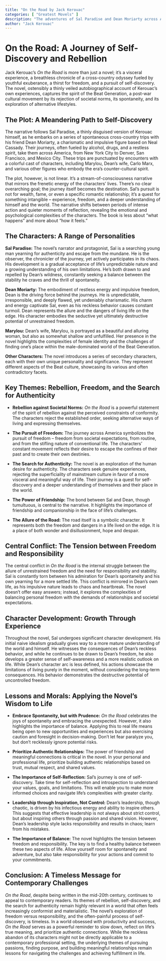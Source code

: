 ```yaml
---
title: "On the Road by Jack Kerouac"
categories: [ "Greatest Movels" ]
description: "The adventures of Sal Paradise and Dean Moriarty across America."
author: "Jack Kerouac"
---
```

# On the Road: A Journey of Self-Discovery and Rebellion

Jack Kerouac's *On the Road* is more than just a novel; it's a visceral experience, a breathless chronicle of a cross-country odyssey fueled by youthful exuberance, a thirst for freedom, and a pursuit of self-discovery. The novel, ostensibly a thinly veiled autobiographical account of Kerouac's own experiences, captures the spirit of the Beat Generation, a post-war cultural movement by its rejection of societal norms, its spontaneity, and its exploration of alternative lifestyles.


## The Plot: A Meandering Path to Self-Discovery

The narrative follows Sal Paradise, a thinly disguised version of Kerouac himself, as he embarks on a series of spontaneous cross-country trips with his friend Dean Moriarty, a charismatic and impulsive figure based on Neal Cassady.  Their journeys, often fueled by alcohol, drugs, and a restless spirit, take them across America, from New York City to Denver, San Francisco, and Mexico City.  These trips are punctuated by encounters with a colorful cast of characters, including Marylou, Dean's wife, Carlo Marx, and various other figures who embody the era's counter-cultural spirit.

The plot, however, is not linear.  It's a stream-of-consciousness narrative that mirrors the frenetic energy of the characters' lives.  There's no clear overarching goal; the journey itself becomes the destination. Sal's pursuit is not for wealth, fame, or even a specific romantic relationship; it's a quest for something intangible – experience, freedom, and a deeper understanding of himself and the world.  The narrative shifts between periods of intense action and quieter moments of reflection, revealing the emotional and psychological complexities of the characters.  The book is less about "what happens" and more about "how it feels."


## The Characters: A Range of Personalities

**Sal Paradise:** The novel's narrator and protagonist, Sal is a searching young man yearning for authenticity and escape from the mundane. He is the observer, the chronicler of the journey, yet actively participates in its chaos. His development is a gradual acceptance of life's unpredictable nature and a growing understanding of his own limitations. He's both drawn to and repelled by Dean's wildness, constantly seeking a balance between the stability he craves and the thrill of spontaneity.

**Dean Moriarty:** The embodiment of restless energy and impulsive freedom, Dean is the driving force behind the journeys. He is unpredictable, irresponsible, and deeply flawed, yet undeniably charismatic. His charm and energy captivate Sal, even as his reckless behavior causes constant turmoil. Dean represents the allure and the dangers of living life on the edge. His character embodies the seductive yet ultimately destructive potential of unrestrained freedom.

**Marylou:** Dean's wife, Marylou, is portrayed as a beautiful and alluring woman, but also as somewhat shallow and unfulfilled.  Her presence in the novel highlights the complexities of female identity and the challenges of finding one's place within the male-dominated world of the Beat Generation.

**Other Characters:**  The novel introduces a series of secondary characters, each with their own unique personality and significance. They represent different aspects of the Beat culture, showcasing its various and often contradictory facets.

## Key Themes: Rebellion, Freedom, and the Search for Authenticity

* **Rebellion against Societal Norms:** *On the Road* is a powerful statement of the spirit of rebellion against the perceived constraints of conformity. The characters reject the established order, seeking alternative ways of living and expressing themselves.

* **The Pursuit of Freedom:** The journey across America symbolizes the pursuit of freedom – freedom from societal expectations, from routine, and from the stifling nature of conventional life. The characters' constant movement reflects their desire to escape the confines of their past and to create their own destinies.

* **The Search for Authenticity:** The novel is an exploration of the human desire for authenticity.  The characters seek genuine experiences, rejecting the superficiality of mainstream culture in favor of a more visceral and meaningful way of life.  Their journey is a quest for self-discovery and a deeper understanding of themselves and their place in the world.

* **The Power of Friendship:** The bond between Sal and Dean, though tumultuous, is central to the narrative.  It highlights the importance of friendship and companionship in the face of life's challenges.

* **The Allure of the Road:** The road itself is a symbolic character. It represents both the freedom and dangers in a life lived on the edge. It is a place of both wonder and disillusionment, hope and despair.


## Central Conflict: The Tension between Freedom and Responsibility

The central conflict in *On the Road* is the internal struggle between the allure of unrestrained freedom and the need for responsibility and stability. Sal is constantly torn between his admiration for Dean's spontaneity and his own yearning for a more settled life.  This conflict is mirrored in Dean's own life, as his impulsive nature leads to chaos and heartbreak.  The novel doesn't offer easy answers; instead, it explores the complexities of balancing personal freedom with the demands of relationships and societal expectations.

## Character Development: Growth Through Experience

Throughout the novel, Sal undergoes significant character development. His initial naive idealism gradually gives way to a more mature understanding of the world and himself. He witnesses the consequences of Dean's reckless behavior, and while he continues to be drawn to Dean's freedom, he also develops a greater sense of self-awareness and a more realistic outlook on life. While Dean's character arc is less defined, his actions showcase the limitations of living purely in the moment, without considering the long-term consequences. His behavior demonstrates the destructive potential of uncontrolled freedom.


## Lessons and Morals: Applying the Novel's Wisdom to Life

* **Embrace Spontaneity, but with Prudence:**  *On the Road* celebrates the joys of spontaneity and embracing the unexpected. However, it also highlights the importance of balance.  Applying this to real life means being open to new opportunities and experiences but also exercising caution and foresight in decision-making.  Don't let fear paralyze you, but don't recklessly ignore potential risks.

* **Prioritize Authentic Relationships:**  The power of friendship and meaningful connections is critical in the novel.  In your personal and professional life, prioritize building authentic relationships based on trust, mutual respect, and shared values.

* **The Importance of Self-Reflection:** Sal's journey is one of self-discovery.  Take time for self-reflection and introspection to understand your values, goals, and limitations. This will enable you to make more informed choices and navigate life's complexities with greater clarity.

* **Leadership through Inspiration, Not Control:** Dean's leadership, though chaotic, is driven by his infectious energy and ability to inspire others.  This suggests that effective leadership is not always about strict control, but about inspiring others through passion and shared vision.  However, Dean’s leadership style lacks responsibility and results in chaos; learn from his mistakes.

* **The Importance of Balance:** The novel highlights the tension between freedom and responsibility.  The key is to find a healthy balance between these two aspects of life.  Allow yourself room for spontaneity and adventure, but also take responsibility for your actions and commit to your commitments.

## Conclusion: A Timeless Message for Contemporary Challenges

*On the Road*, despite being written in the mid-20th century, continues to appeal to contemporary readers. Its themes of rebellion, self-discovery, and the search for authenticity remain highly relevant in a world that often feels increasingly conformist and materialistic. The novel's exploration of freedom versus responsibility, and the often-painful process of self-discovery, is timeless. In a world obsessed with productivity and success, *On the Road* serves as a powerful reminder to slow down, reflect on life's true meaning, and prioritize authentic connections. While the reckless abandon of its characters might not be directly applicable to a contemporary professional setting, the underlying themes of pursuing passions, finding purpose, and building meaningful relationships remain lessons for navigating the challenges and achieving fulfillment in life.

